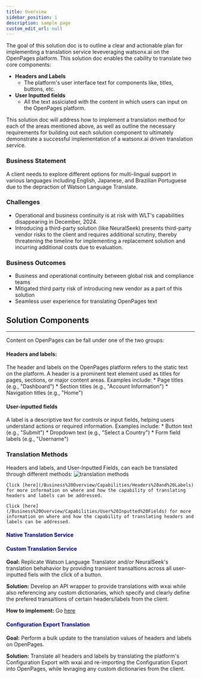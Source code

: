 ```yaml
---
title: Overview
sidebar_position: 1
description: sample page
custom_edit_url: null
---
```


<div style={{ borderBottom: '1px solid #000', marginTop: '20px', marginBottom: '20px' }}></div>

The goal of this solution doc is to outline a clear and actionable plan for implementing a translation service leveveraging watsonx.ai on the OpenPages platform. This solution doc enables the cability to translate two core components:
* **Headers and Labels**
    - The platform's user interface text for components like, titles, buttons, etc.
* **User Inputted fields**
    - All the text assiciated with the content in which users can input on the OpenPages platform.

This solution doc will address how to implement a translation method for each of the areas mentioned above, as well as outline the necessary requirements for building out each solution component to ultimately demonstrate a successful implementation of a watsonx.ai driven translation service.

### Business Statement

A client needs to explore different options for multi-lingual support in various languages including English, Japanese, and Brazilian Portuguese due to the depraction of Watson Language Translate.

### Challenges
* Operational and business continuity is at risk with WLT's capabilities disappearing in December, 2024.
* Introducing a third-party solution (like NeuralSeek) presents third-party vendor risks to the client and requires additional scrutiny, thereby threatening the timeline for implementing a replacement solution and incurring additional costs due to evaluation. ​

### Business Outcomes
* Business and operational continuity between global risk and compliance teams​
* Mitigated third party risk of introducing new vendor as a part of this solution​ 
* Seamless user experience for translating OpenPages text​

## Solution Components
-----

Content on OpenPages can be fall under one of the two groups:
#### **Headers and labels:**
The header and labels on the OpenPages platform refers to the static text on the platform.
    A header is a prominent text element used as titles for pages, sections, or major content areas. Examples include:
    * Page titles (e.g., "Dashboard")
    * Section titles (e.g., "Account Information")
    * Navigation titles (e.g., "Home")
#### **User-inputted fields**
A label is a descriptive text for controls or input fields, helping users understand actions or required information. Examples include:
    * Button text (e.g., "Submit")
    * Dropdown text (e.g., "Select a Country")
    * Form field labels (e.g., "Username")


### Translation Methods
Headers and labels, and User-Inputted Fields, can each be translated through different methods:
    ![translation methods](https://media.github.ibm.com/user/386696/files/8fd33817-150e-4cd9-8e6f-550571d63c89)

    Click [here](/Business%20Overview/Capabilities/Headers%20and%20Labels) for more information on where and how the capability of translating headers and labels can be addressed.

    Click [here](/Business%20Overview/Capabilities/User%20Inputted%20Fields) for more information on where and how the capability of translating headers and labels can be addressed.


#### <font color="#000080"> <b> Native Translation Service </b> </font>

#### <font color="#000080"> <b> Custom Translation Service </b> </font>

**Goal:** Replicate Watson Language Translator and/or NeuralSeek's translation behahavior by providing transient transaltions across all user-inputted fiels with the click of a button.

**Solution:** Develop an API wrapper to provide translations with wxai while also referencing any custom dictionaries, which specify and clearly define the prefered transaltions of certain headers/labels from the client.

**How to implement:** Go [here](/Create/Translation%20Service)
#### <font color="#000080"> <b> Configuration Export Translation </b> </font>
**Goal:** Perform a bulk update to the translation values of headers and labels on OpenPages.

**Solution:** Translate all headers and labels by translating the platform's Configuration Export with wxai and re-importing the Configuration Export into OpenPages, while levraging any custom dictionaries from the client.




​

​